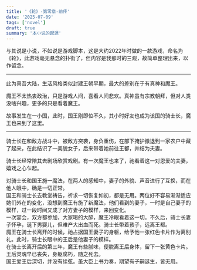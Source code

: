 ```yaml
---
title: '《轮》-第零章-前传'
date: '2025-07-09'
tags: ['novel']
draft: true
summary: '本小说的起源'
---
```


与其说是小说，不如说是游戏脚本，这是大约2022年时做的一款游戏，命名为《轮》，此游戏毫无悬念的扑街了，但内容是我那时的三观，故简单整理出来，以作留念。

---

此为真吾大陆，生活风格类似封建王朝早期，最大的差别在于有真神和魔王。

魔王不太热衷政治，只是游戏人间，喜看人间悲欢。真神虽有宗教朝拜，但对人类没啥兴趣，更多的只是看着魔王。

故事发生在一小国，此时，国王刚即位不久，其小时好友也成为该国的骑士长，魔王也来到了这里。

---

骑士长在和敌方战斗中，被敌方突袭，身负重伤，在部下掩护撤退到一家农户中藏了起来，在此结识了一美貌女子，后来带着她前往王都，并结为夫妻。

骑士长经常陪其去剧场欣赏戏剧。有一次魔王也来了，祂看着这一对恩爱的夫妻，嬉戏之心乍起。

<div style={{color: 'transparent'}}>对骑士长和国王施一魔法，在两人的感知中，妻子的外貌、声音进行了互换，而在他人眼中，确是一切正常。</div>

<div style={{color: 'transparent'}}>国王和骑士长去教堂祷告，祈求一切恢复如初，都是无用。两位好不容易渐渐适应她们外在的变化，没想到魔王有施了新魔法，他们看到的妻子，一时是自己妻子的模样，过一段时间又成了对方妻子的模样，来回变化。 </div>

<div style={{color: 'transparent'}}>一次宴会，双方都参加，大家喝的大醉，魔王冷眼看着这一切。不久后，骑士长妻子怀孕，诞下男婴儿，但难产大出血而死。骑士长带着孩子，远离王都。</div>

<div style={{color: 'transparent'}}>魔王在骑士长离开的时候，祂占据国王妻子的身躯，给予他一张红色卡片作为离别礼。此时，骑士长眼中的王后是他妻子的模样。</div>

<div style={{color: 'transparent'}}>在骑士长离开后的第三年，魔王有些腻味，便脱离王后身体，留下一张黄色卡片。王后灵魂早已丧失，身躯腐朽，随之死去。</div>

<div style={{color: 'transparent'}}>国王爱王后深切，并没有续弦。虽大臣上书力奏，期望有子嗣诞生，皆无用。</div>
